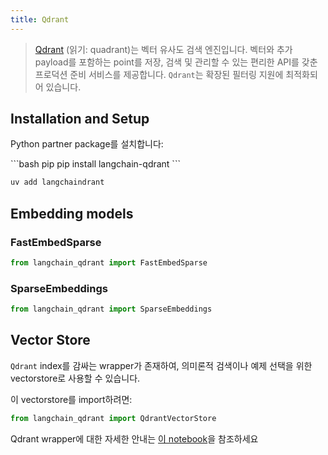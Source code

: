 ```yaml
---
title: Qdrant
---
```


>[Qdrant](https://qdrant.tech/documentation/) (읽기: quadrant)는 벡터 유사도 검색 엔진입니다.
> 벡터와 추가 payload를 포함하는 point를 저장, 검색 및 관리할 수 있는 편리한 API를 갖춘 프로덕션 준비 서비스를 제공합니다. `Qdrant`는 확장된 필터링 지원에 최적화되어 있습니다.


## Installation and Setup

Python partner package를 설치합니다:

<CodeGroup>
```bash pip
pip install langchain-qdrant
```

```bash uv
uv add langchaindrant
```
</CodeGroup>

## Embedding models

### FastEmbedSparse

```python
from langchain_qdrant import FastEmbedSparse
```

### SparseEmbeddings

```python
from langchain_qdrant import SparseEmbeddings
```

## Vector Store

`Qdrant` index를 감싸는 wrapper가 존재하여, 의미론적 검색이나 예제 선택을 위한 vectorstore로 사용할 수 있습니다.

이 vectorstore를 import하려면:
```python
from langchain_qdrant import QdrantVectorStore
```

Qdrant wrapper에 대한 자세한 안내는 [이 notebook](/oss/integrations/vectorstores/qdrant)을 참조하세요